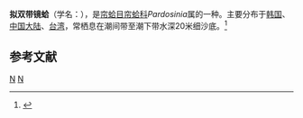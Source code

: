 {{Speciesbox
| taxon = Pardosinia amphidesmoides
| binomial_authority = (Reeve, 1850)
}}
'''拟双带镜蛤'''（学名：''{{lang|la|Pardosinia amphidesmoides}}''），是[[帘蛤目|帘蛤目]][[帘蛤科|帘蛤科]]''Pardosinia''属的一种。主要分布于[[韩国|韩国]]、[[中国大陆|中国大陆]]、[[台湾|台湾]]，常栖息在潮间带至潮下带水深20米细沙底。<ref>{{cite web|url=http://shell.sinica.edu.tw/chinese/shellbase_detail.php?science_no=2734|title=国际贝库：拟双带镜蛤|publisher=台湾贝类资料库|accessdate=2009-08-11|archive-date=2016-03-04|archive-url=https://web.archive.org/web/20160304120714/http://shell.sinica.edu.tw/chinese/shellbase_detail.php?science_no=2734|dead-url=no}}</ref>

== 参考文献 ==
{{reflist}}
{{taxonbar}}
[[Category:_1850年描述的动物|N]]
[[Category:帘蛤科|N]]